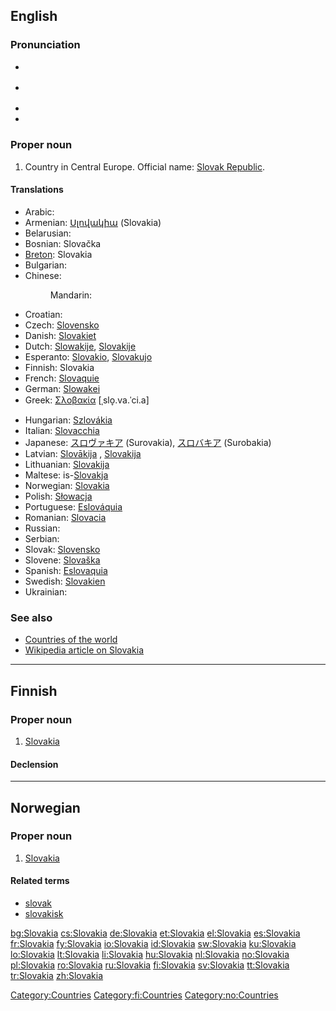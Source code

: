 {{wikipedia}}
{{also|slovakia|Slovákia}}
==English==

===Pronunciation===
* {{a|UK}} {{IPA|/sləʊˈvæ.ki.ə/|/sləʊˈvɑː.ki.ə/}}
* {{a|US}} {{IPA|/sloʊˈvɑ.ki.ə/|/sloʊˈvæ.ki.ə/}}
* {{audio|en-us-Slovakia.ogg|Audio (US)}}
* {{rhymes|ækiə}}

===Proper noun===
{{en-proper noun}}

# Country in Central Europe. Official name: [[Slovak Republic]].

====Translations====
{{trans-top|Slovak Republic}}
* Arabic: {{t|ar|سلوفاكيا|f|tr=Slufaakiya, Slovakiya|sc=Arab}}
* Armenian: [[Սլովակիա]] (Slovakia)
* Belarusian: {{t|be|Славакія|f|tr=Slavákija|sc=Cyrl}}
* Bosnian: Slovačka {{f}}
* [[Breton]]: Slovakia
* Bulgarian: {{t|bg|Словакия|f|tr=Slovákija|sc=Cyrl}}
* Chinese:
*: Mandarin: {{t|zh|斯洛伐克|tr=Sīluòfákè|sc=Hani}}
* Croatian: {{t|hr|Slovačka|f}}
* Czech: [[Slovensko]] {{n}}
* Danish: [[Slovakiet]]
* Dutch: [[Slowakije]], [[Slovakije]]
* Esperanto: [[Slovakio]], [[Slovakujo]]
* Finnish: Slovakia
* French: [[Slovaquie]] {{f}}
* German: [[Slowakei]] {{f}}
* Greek: [[Σλοβακία]] [ˌslo̞.va.ˈci.a] {{f}}
{{trans-mid}}
* Hungarian: [[Szlovákia]]
* Italian: [[Slovacchia]]
* Japanese: [[スロヴァキア]] (Surovakia), [[スロバキア]] (Surobakia)
* Latvian: [[Slovākija]] {{f}}, [[Slovakija]] {{f}}
* Lithuanian: [[Slovakija]] {{f}}
* Maltese: is-[[Slovakja]]
* Norwegian: [[#Norwegian|Slovakia]]
* Polish: [[Słowacja]] {{f}}
* Portuguese: [[Eslováquia]]
* Romanian: [[Slovacia]] {{f}}
* Russian: {{t|ru|Словакия|f|tr=Slovákija|sc=Cyrl}}
* Serbian: {{t|sr|Словачка|f|tr=Slovačka|sc=Cyrl}}
* Slovak: [[Slovensko]] {{n}}
* Slovene: [[Slovaška]] {{f}}
* Spanish: [[Eslovaquia]]
* Swedish: [[Slovakien]]
* Ukrainian: {{t|uk|Словаччина|f|tr=Slováččyna|sc=Cyrl}}
{{trans-bottom}}

===See also===
* [[Appendix:Countries of the world|Countries of the world]]
* [[w:Slovakia|Wikipedia article on Slovakia]]

[[Category:Countries]]

----

==Finnish==
{{wikipedia|lang=fi}}

===Proper noun===
{{infl|fi|proper noun}}

# [[#English|Slovakia]]

====Declension====
{{fi-decl-kulkija|Slovaki|np=1}}

[[Category:fi:Countries]]

----

==Norwegian==

===Proper noun===
{{infl|no|proper noun}}

# [[#English|Slovakia]]

====Related terms====
* [[slovak]]
* [[slovakisk]]

[[Category:no:Countries]]

[[bg:Slovakia]]
[[cs:Slovakia]]
[[de:Slovakia]]
[[et:Slovakia]]
[[el:Slovakia]]
[[es:Slovakia]]
[[fr:Slovakia]]
[[fy:Slovakia]]
[[io:Slovakia]]
[[id:Slovakia]]
[[sw:Slovakia]]
[[ku:Slovakia]]
[[lo:Slovakia]]
[[lt:Slovakia]]
[[li:Slovakia]]
[[hu:Slovakia]]
[[nl:Slovakia]]
[[no:Slovakia]]
[[pl:Slovakia]]
[[ro:Slovakia]]
[[ru:Slovakia]]
[[fi:Slovakia]]
[[sv:Slovakia]]
[[tt:Slovakia]]
[[tr:Slovakia]]
[[zh:Slovakia]]
